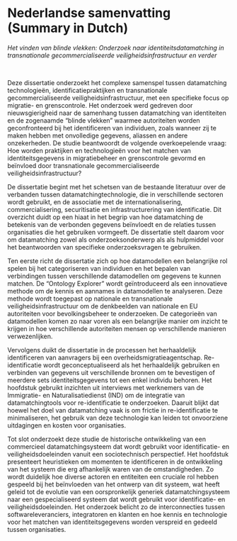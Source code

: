 # Nederlandse samenvatting (Summary in Dutch) {.unnumbered .unlisted}

\addcontentsline{toc}{part}{Summary in Dutch}
\chaptermark{Summary in Dutch}

<!-- ::: {lang=nl} -->

\noindent _Het vinden van blinde vlekken: Onderzoek naar identiteitsdatamatching in transnationale gecommercialiseerde veiligheidsinfrastructuur en verder_

\bigskip
<br>

\noindent Deze dissertatie onderzoekt het complexe samenspel tussen datamatching technologieën, identificatiepraktijken en transnationale gecommercialiseerde veiligheidsinfrastructuur, met een specifieke focus op migratie- en grenscontrole. Het onderzoek werd gedreven door nieuwsgierigheid naar de samenhang tussen datamatching van identiteiten en de zogenaamde "blinde vlekken" waarmee autoriteiten worden geconfronteerd bij het identificeren van individuen, zoals wanneer zij te maken hebben met onvolledige gegevens, aliassen en andere onzekerheden. De studie beantwoordt de volgende overkoepelende vraag: Hoe worden praktijken en technologieën voor het matchen van identiteitsgegevens in migratiebeheer en grenscontrole gevormd en beïnvloed door transnationale gecommercialiseerde veiligheidsinfrastructuur?

De dissertatie begint met het schetsen van de bestaande literatuur over de verbanden tussen datamatchingtechnologie, die in verschillende sectoren wordt gebruikt, en de associatie met de internationalisering, commercialisering, securitisatie en infrastructurering van identificatie. Dit overzicht duidt op een hiaat in het begrip van hoe datamatching de betekenis van de verbonden gegevens beïnvloedt en de relaties tussen organisaties die het gebruiken vormgeeft. De dissertatie stelt daarom voor om datamatching zowel als onderzoeksonderwerp als als hulpmiddel voor het beantwoorden van specifieke onderzoeksvragen te gebruiken.

Ten eerste richt de dissertatie zich op hoe datamodellen een belangrijke rol spelen bij het categoriseren van individuen en het bepalen van verbindingen tussen verschillende datamodellen om gegevens te kunnen matchen. De "Ontology Explorer" wordt geïntroduceerd als een innovatieve methode om de kennis en aannames in datamodellen te analyseren. Deze methode wordt toegepast op nationale en transnationale veiligheidsinfrastructuur om de denkbeelden van nationale en EU autoriteiten voor bevolkingsbeheer te onderzoeken. De categorieën van datamodellen komen zo naar voren als een belangrijke manier om inzicht te krijgen in hoe verschillende autoriteiten mensen op verschillende manieren verwezenlijken.

Vervolgens duikt de dissertatie in de processen het herhaaldelijk identificeren van aanvragers bij een overheidsmigratieagentschap. Re-identificatie wordt geconceptualiseerd als het herhaaldelijk gebruiken en verbinden van gegevens uit verschillende bronnen om te bevestigen of meerdere sets identiteitsgegevens tot een enkel individu behoren. Het hoofdstuk gebruikt inzichten uit interviews met werknemers van de Immigratie- en Naturalisatiedienst (IND) om de integratie van datamatchingtools voor re-identificatie te onderzoeken. Daaruit blijkt dat hoewel het doel van datamatching vaak is om frictie in re-identificatie te minimaliseren, het gebruik van deze technologie kan leiden tot onvoorziene uitdagingen en kosten voor organisaties.

Tot slot onderzoekt deze studie de historische ontwikkeling van een commercieel datamatchingsysteem dat wordt gebruikt voor identificatie- en veiligheidsdoeleinden vanuit een sociotechnisch perspectief. Het hoofdstuk presenteert heuristieken om momenten te identificeren in de ontwikkeling van het systeem die erg afhankelijk waren van de omstandigheden. Zo wordt duidelijk hoe diverse actoren en entiteiten een cruciale rol hebben gespeeld bij het beïnvloeden van het ontwerp van dit systeem, wat heeft geleid tot de evolutie van een oorspronkelijk generiek datamatchingsysteem naar een gespecialiseerd systeem dat wordt gebruikt voor identificatie- en veiligheidsdoeleinden. Het onderzoek belicht zo de interconnecties tussen softwareleveranciers, integratoren en klanten en hoe kennis en technologie voor het matchen van identiteitsgegevens worden verspreid en gedeeld tussen organisaties.

\thispagestyle{plain}
